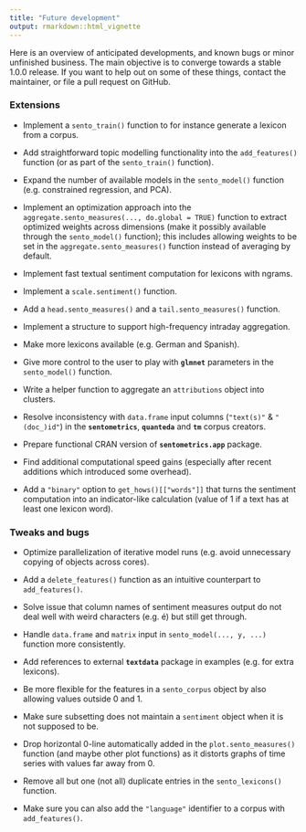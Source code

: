 ```yaml
---
title: "Future development"
output: rmarkdown::html_vignette
---
```


Here is an overview of anticipated developments, and known bugs or minor unfinished business. The main objective is to converge towards a stable 1.0.0 release. If you want to help out on some of these things, contact the maintainer, or file a pull request on GitHub.

### Extensions

- Implement a `sento_train()` function to for instance generate a lexicon from a corpus.

- Add straightforward topic modelling functionality into the `add_features()` function (or as part of the `sento_train()` function).

- Expand the number of available models in the `sento_model()` function (e.g. constrained regression, and PCA).

- Implement an optimization approach into the `aggregate.sento_measures(..., do.global = TRUE)` function to extract optimized weights across dimensions (make it possibly available through the `sento_model()` function); this includes allowing weights to be set in the `aggregate.sento_measures()` function instead of averaging by default.

- Implement fast textual sentiment computation for lexicons with ngrams.

- Implement a `scale.sentiment()` function.

- Add a `head.sento_measures()` and a `tail.sento_measures()` function.

- Implement a structure to support high-frequency intraday aggregation.

- Make more lexicons available (e.g. German and Spanish).

- Give more control to the user to play with **`glmnet`** parameters in the `sento_model()` function.

- Write a helper function to aggregate an `attributions` object into clusters.

- Resolve inconsistency with `data.frame` input columns (`"text(s)"` & `"(doc_)id"`) in the **`sentometrics`**, **`quanteda`** and **`tm`** corpus creators.

- Prepare functional CRAN version of **`sentometrics.app`** package.

- Find additional computational speed gains (especially after recent additions which introduced some overhead).

- Add a `"binary"` option to `get_hows()[["words"]]` that turns the sentiment computation into an indicator-like calculation (value of 1 if a text has at least one lexicon word).

### Tweaks and bugs

- Optimize parallelization of iterative model runs (e.g. avoid unnecessary copying of objects across cores).

- Add a `delete_features()` function as an intuitive counterpart to `add_features()`.

- Solve issue that column names of sentiment measures output do not deal well with weird characters (e.g. é) but still get through.

- Handle `data.frame` and `matrix` input in `sento_model(..., y, ...)` function more consistently.

- Add references to external **`textdata`** package in examples (e.g. for extra lexicons).

- Be more flexible for the features in a `sento_corpus` object by also allowing values outside 0 and 1.

- Make sure subsetting does not maintain a `sentiment` object when it is not supposed to be.

- Drop horizontal 0-line automatically added in the `plot.sento_measures()` function (and maybe other plot functions) as it distorts graphs of time series with values far away from 0.

- Remove all but one (not all) duplicate entries in the `sento_lexicons()` function.

- Make sure you can also add the `"language"` identifier to a corpus with `add_features()`.

